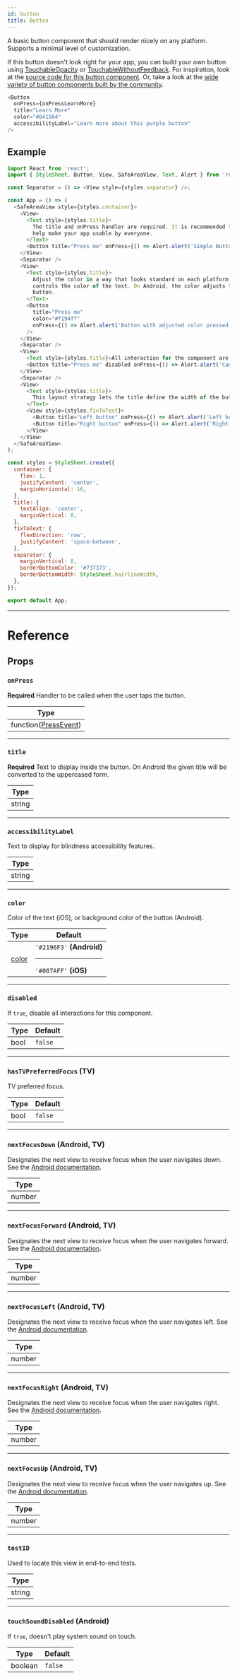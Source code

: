 ```yaml
---
id: button
title: Button
---
```


A basic button component that should render nicely on any platform. Supports a minimal level of customization.

If this button doesn't look right for your app, you can build your own button using [TouchableOpacity](touchableopacity.mdx) or [TouchableWithoutFeedback](touchablewithoutfeedback.mdx). For inspiration, look at the [source code for this button component](https://github.com/facebook/react-native/blob/master/Libraries/Components/Button.js). Or, take a look at the [wide variety of button components built by the community](https://js.coach/?menu%5Bcollections%5D=React%20Native&page=1&query=button).

```js
<Button
  onPress={onPressLearnMore}
  title="Learn More"
  color="#841584"
  accessibilityLabel="Learn more about this purple button"
/>
```

## Example

```js
import React from 'react';
import { StyleSheet, Button, View, SafeAreaView, Text, Alert } from 'react-native';

const Separator = () => <View style={styles.separator} />;

const App = () => (
  <SafeAreaView style={styles.container}>
    <View>
      <Text style={styles.title}>
        The title and onPress handler are required. It is recommended to set accessibilityLabel to
        help make your app usable by everyone.
      </Text>
      <Button title="Press me" onPress={() => Alert.alert('Simple Button pressed')} />
    </View>
    <Separator />
    <View>
      <Text style={styles.title}>
        Adjust the color in a way that looks standard on each platform. On iOS, the color prop
        controls the color of the text. On Android, the color adjusts the background color of the
        button.
      </Text>
      <Button
        title="Press me"
        color="#f194ff"
        onPress={() => Alert.alert('Button with adjusted color pressed')}
      />
    </View>
    <Separator />
    <View>
      <Text style={styles.title}>All interaction for the component are disabled.</Text>
      <Button title="Press me" disabled onPress={() => Alert.alert('Cannot press this one')} />
    </View>
    <Separator />
    <View>
      <Text style={styles.title}>
        This layout strategy lets the title define the width of the button.
      </Text>
      <View style={styles.fixToText}>
        <Button title="Left button" onPress={() => Alert.alert('Left button pressed')} />
        <Button title="Right button" onPress={() => Alert.alert('Right button pressed')} />
      </View>
    </View>
  </SafeAreaView>
);

const styles = StyleSheet.create({
  container: {
    flex: 1,
    justifyContent: 'center',
    marginHorizontal: 16,
  },
  title: {
    textAlign: 'center',
    marginVertical: 8,
  },
  fixToText: {
    flexDirection: 'row',
    justifyContent: 'space-between',
  },
  separator: {
    marginVertical: 8,
    borderBottomColor: '#737373',
    borderBottomWidth: StyleSheet.hairlineWidth,
  },
});

export default App;
```

---

# Reference

## Props

### `onPress`

**Required** Handler to be called when the user taps the button.

| Type                                  |
| ------------------------------------- |
| function([PressEvent](pressevent.mdx)) |

---

### `title`

**Required** Text to display inside the button. On Android the given title will be converted to the uppercased form.

| Type   |
| ------ |
| string |

---

### `accessibilityLabel`

Text to display for blindness accessibility features.

| Type   |
| ------ |
| string |

---

### `color`

Color of the text (iOS), or background color of the button (Android).

| Type                                              | Default                                              |
| ------------------------------------------------- | ---------------------------------------------------- |
| [color](https://reactnative.dev/docs/0.64/colors) | `'#2196F3'` **(Android)**<hr/> `'#007AFF'` **(iOS)** |

---

### `disabled`

If `true`, disable all interactions for this component.

| Type | Default |
| ---- | ------- |
| bool | `false` |

---

### `hasTVPreferredFocus` **(TV)**

TV preferred focus.

| Type | Default |
| ---- | ------- |
| bool | `false` |

---

### `nextFocusDown` **(Android, TV)**

Designates the next view to receive focus when the user navigates down. See the [Android documentation](https://developer.android.com/reference/android/view/View.html#attr_android:nextFocusDown).

| Type   |
| ------ |
| number |

---

### `nextFocusForward` **(Android, TV)**

Designates the next view to receive focus when the user navigates forward. See the [Android documentation](https://developer.android.com/reference/android/view/View.html#attr_android:nextFocusForward).

| Type   |
| ------ |
| number |

---

### `nextFocusLeft` **(Android, TV)**

Designates the next view to receive focus when the user navigates left. See the [Android documentation](https://developer.android.com/reference/android/view/View.html#attr_android:nextFocusLeft).

| Type   |
| ------ |
| number |

---

### `nextFocusRight` **(Android, TV)**

Designates the next view to receive focus when the user navigates right. See the [Android documentation](https://developer.android.com/reference/android/view/View.html#attr_android:nextFocusRight).

| Type   |
| ------ |
| number |

---

### `nextFocusUp` **(Android, TV)**

Designates the next view to receive focus when the user navigates up. See the [Android documentation](https://developer.android.com/reference/android/view/View.html#attr_android:nextFocusUp).

| Type   |
| ------ |
| number |

---

### `testID`

Used to locate this view in end-to-end tests.

| Type   |
| ------ |
| string |

---

### `touchSoundDisabled` **(Android)**

If `true`, doesn't play system sound on touch.

| Type    | Default |
| ------- | ------- |
| boolean | `false` |
